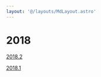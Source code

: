 ```yaml
---
layout: '@/layouts/MdLayout.astro'
---
```






2018
====








[2018.2](/cpt/horarios/2018/oferta-academica-2018.2/view)


[2018.1](/cpt/horarios/2018/oferta-academica-2018.1/view)









